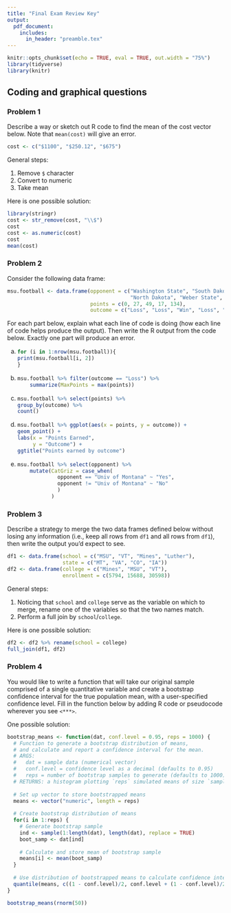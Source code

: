 ```yaml
---
title: "Final Exam Review Key"
output: 
  pdf_document:
    includes:
      in_header: "preamble.tex"
---
```


```r
knitr::opts_chunk$set(echo = TRUE, eval = TRUE, out.width = "75%")
library(tidyverse)
library(knitr)
```

## Coding and graphical questions

### Problem 1
Describe a way or sketch out R code to find the mean of the cost vector below. Note that `mean(cost)` will give an error.
```r
cost <- c("$1100", "$250.12", "$675")
```

General steps:

1. Remove `$` character
2. Convert to numeric
3. Take mean

Here is one possible solution:
```r
library(stringr)
cost <- str_remove(cost, "\\$")
cost
cost <- as.numeric(cost)
cost
mean(cost)
```


### Problem 2
Consider the following data frame:
```r
msu.football <- data.frame(opponent = c("Washington State", "South Dakota State", 
                                        "North Dakota", "Weber State", "Univ of Montana"),
                           points = c(0, 27, 49, 17, 134),
                           outcome = c("Loss", "Loss", "Win", "Loss", "Win"))
```
For each part below, explain what each line of code is doing (how each line of code helps produce the output). Then write the R output from the code below. Exactly one part will produce an error.

\newpage

a.
    ```r
for (i in 1:nrow(msu.football)){
  print(msu.football[i, 2])
}
```


b.
    ```r
msu.football %>% filter(outcome == "Loss") %>%
      summarize(MaxPoints = max(points))
```


c.
    ```r
msu.football %>% select(points) %>%
  group_by(outcome) %>%
  count()
```


d.
    ```r
msu.football %>% ggplot(aes(x = points, y = outcome)) +
  geom_point() +
  labs(x = "Points Earned",
       y = "Outcome") +
  ggtitle("Points earned by outcome")
```

\newpage

e.
    ```r
msu.football %>% select(opponent) %>%
      mutate(CatGriz = case_when(
               opponent == "Univ of Montana" ~ "Yes",
               opponent != "Univ of Montana" ~ "No"
               )
             )
```


### Problem 3
Describe a strategy to merge the two data frames defined below without losing any information (i.e., keep all rows from `df1` and all rows from `df1`), then write the output you'd expect to see.
```r
df1 <- data.frame(school = c("MSU", "VT", "Mines", "Luther"),
                  state = c("MT", "VA", "CO", "IA"))
df2 <- data.frame(college = c("Mines", "MSU", "VT"),
                  enrollment = c(5794, 15688, 30598))
```

General steps:

1. Noticing that `school` and `college` serve as the variable on which to merge, rename one of the variables so that the two names match.
2. Perform a full join by `school`/`college`.


Here is one possible solution:
```r
df2 <- df2 %>% rename(school = college)
full_join(df1, df2)
```

\newpage

### Problem 4
You would like to write a function that will take our original
sample comprised of a single quantitative variable
and create a bootstrap confidence interval for the true population mean,
with a user-specified confidence level. Fill in the function below by adding R code or pseudocode wherever you see `<***>`.


One possible solution:
```r
bootstrap_means <- function(dat, conf.level = 0.95, reps = 1000) {
  # Function to generate a bootstrap distribution of means,
  # and calculate and report a confidence interval for the mean.
  # ARGS: 
  #   dat = sample data (numerical vector) 
  #   conf.level = confidence level as a decimal (defaults to 0.95)
  #   reps = number of bootstrap samples to generate (defaults to 1000)
  # RETURNS: a histogram plotting `reps` simulated means of size `sample_size`
  
  # Set up vector to store bootstrapped means
  means <- vector("numeric", length = reps)
  
  # Create bootstrap distribution of means
  for(i in 1:reps) {
    # Generate bootstrap sample
    ind <- sample(1:length(dat), length(dat), replace = TRUE)
    boot_samp <- dat[ind]
      
    # Calculate and store mean of bootstrap sample
    means[i] <- mean(boot_samp)
  }
  
  # Use distribution of bootstrapped means to calculate confidence interval
  quantile(means, c((1 - conf.level)/2, conf.level + (1 - conf.level)/2))
}

bootstrap_means(rnorm(50))
```

